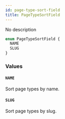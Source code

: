 ```yaml
---
id: page-type-sort-field
title: PageTypeSortField
---
```


No description

```graphql
enum PageTypeSortField {
  NAME
  SLUG
}
```

### Values

#### `NAME`

Sort page types by name.

#### `SLUG`

Sort page types by slug.
